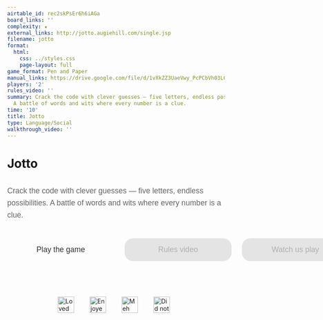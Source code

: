 ```yaml
---
airtable_id: rec2skPsEr6h6iAGa
board_links: ''
complexity: ★
external_links: http://jotto.augiehill.com/single.jsp
filename: jotto
format:
  html:
    css: ../styles.css
    page-layout: full
game_format: Pen and Paper
manual_links: https://drive.google.com/file/d/1vXkZZ3UaeVwy_PcPCbVh03L6epdJ-ICJ/view?usp=sharing
players: '2'
rules_video: ''
summary: Crack the code with clever guesses — five letters, endless possibilities.
  A battle of words and wits where every number is a clue.
time: '10'
title: Jotto
type: Language/Social
walkthrough_video: ''
---
```


# Jotto

:::{.game-info-box}
:::{.game-stats}
```{=html}
<span class="tooltip-gamestats" data-tooltip="10 minutes"><i class="fas fa-clock"></i></span>
<span class="tooltip-gamestats" data-tooltip="2 players"><i class="fas fa-users"></i></span>
<span class="tooltip-gamestats" data-tooltip="Pen and Paper required"><i class="fas fa-clone"></i></span>
<span class="tooltip-gamestats" data-tooltip="★"><i class="fas fa-star"></i></span>
```
:::
:::

:::{.game-summary}
Crack the code with clever guesses — five letters, endless possibilities. A battle of words and wits where every number is a clue.
:::

:::{.game-actions}
```{=html}
<a href="http://jotto.augiehill.com/single.jsp" class="btn coloured-button"><i class="fa fa-gamepad"></i> Play the game</a>
<a href="#" class="btn disabled-button"><i class="fa fa-video"></i> Rules video</a>
<a href="#" class="btn disabled-button"><i class="fa fa-video"></i> Watch us play</a>
<a href="https://drive.google.com/file/d/1vXkZZ3UaeVwy_PcPCbVh03L6epdJ-ICJ/view?usp=sharing" class="btn coloured-button"><i class="fa fa-book"></i> Read the manual</a>
```
:::

```{=html}
<div class="reaction-container">
	<div class="emoji" data-reaction="emoji-happy" data-tooltip="Loved it!">
		<img data-icon="happy" alt="Loved it" />
	</div>
	<div class="emoji" data-reaction="emoji-smile" data-tooltip="Enjoyed it">
		<img data-icon="smile" alt="Enjoyed it" />
	</div>
	<div class="emoji" data-reaction="emoji-meh" data-tooltip="Meh">
		<img data-icon="meh" alt="Meh" />
	</div>
	<div class="emoji" data-reaction="emoji-yucks" data-tooltip="Did not enjoy">
		<img data-icon="yucks" alt="Did not enjoy" />
	</div>
</div>

<style>
	.reaction-container {
		display: flex;
		justify-content: center;
		gap: 14px;
		padding: 16px;
		margin-top: 60px;
		max-width: 600px;
		margin-left: auto;
		margin-right: auto;
	}

	.emoji {
		position: relative;
		cursor: pointer;
		display: flex;
		align-items: center;
		justify-content: center;
		width: 60px;
		height: 60px;
	}

	.emoji img {
		width: 80%;
		height: 80%;
		pointer-events: none;
	}

	/* Tooltip */
	.emoji::after {
		content: attr(data-tooltip);
		position: absolute;
		bottom: 110%;
		left: 50%;
		transform: translateX(-50%);
		background: #333;
		color: #fff;
		padding: 4px 8px;
		border-radius: 4px;
		font-size: 0.75rem;
		white-space: nowrap;
		opacity: 0;
		pointer-events: none;
		transition: opacity 0.2s ease;
		z-index: 10;
	}

	.emoji:hover::after {
		opacity: 1;
	}

	.emoji:hover {
		transform: scale(1.1);
	}
	/* Clicked animation */
	.clicked {
		animation: pop 0.3s ease;
	}

	/* Active reaction = blue glow */
	.active-reaction {
		filter: drop-shadow(0 0 4px #00aaff);
	}
	@keyframes pop {
		0% {
			transform: scale(1);
		}
		50% {
			transform: scale(1.3);
		}
		100% {
			transform: scale(1);
		}
	}

	/* Action buttons */
	.game-actions {
		display: flex;
		justify-content: flex-start;
		margin: 2.5rem 0;
		gap: 1.5rem;
		align-items: center;
		width: 100%;
	}

	.btn {
		padding: 1rem 1.5rem;
		border-radius: 20px;
		text-decoration: none;
		font-weight: 200;
		transition: all 0.3s ease;
		display: inline-block;
		text-align: center;
		min-width: 200px;
		font-family: "Omnes", sans-serif;
		font-size: 1.1rem;
		cursor: pointer;
		color: #333;
	}

	/* Hide empty buttons */
	.game-actions:empty {
		display: none;
	}

	.disabled-button {
		pointer-events: none; /* Prevent clicks */
		opacity: 0.5; /* Make it look disabled */
		background-color: #ccc; /* Grey background */
		color: #666; /* Darker text */
	}

	p {
		margin: 2rem 0;
		font-size: 1.1rem;
		line-height: 1.6;
		color: #666;
		font-family: "Omnes", sans-serif;
	}
</style>

<script>
	document.addEventListener("DOMContentLoaded", function () {
		// === 1. Background and emoji image path setup ===
		const emojiFolderMap = {
			"Strategy": "strategy-emojis",
			"Mathematics/Probability": "math-emojis",
			"Language/Social": "social-emojis",
			"Science/Deduction": "science-emojis",
		};

		const type = "{{< meta type >}}";
		const emojiFolder = emojiFolderMap[type];

		// Set background image
		const bgMap = {
			"Strategy": "/static/backgrounds/strategy_home_bg.svg",
			"Mathematics/Probability": "/static/backgrounds/math_home_bg.svg",
			"Language/Social": "/static/backgrounds/social_home_bg.svg",
			"Science/Deduction": "/static/backgrounds/science_home_bg.svg",
		};

		const bg = bgMap[type];
		if (bg) {
			document.body.style.background = `
				linear-gradient(rgb(255, 251, 227, 0.3), rgb(255, 251, 227, 0.3)),
				url(${bg})
			`;
			document.body.style.backgroundRepeat = "no-repeat";
			document.body.style.backgroundSize = "cover";
			document.body.style.backgroundAttachment = "scroll";
			document.body.style.backgroundPosition = "center top";
		}

		// Set emoji image sources dynamically
		if (emojiFolder) {
			const emojiImages = document.querySelectorAll("[data-icon]");
			emojiImages.forEach((img) => {
				const icon = img.dataset.icon;
				img.src = `/static/images/${emojiFolder}/${emojiFolder.replace(
					"-emojis",
					""
				)}-${icon}.svg`;
			});
		}

		// === 2. Reaction click logic with cookies ===
		const emojis = document.querySelectorAll("[data-reaction]");
		const gameId = window.location.pathname;
		const cookieKey = `reaction-${gameId}`;

		function setCookie(name, value, days) {
			const d = new Date();
			d.setTime(d.getTime() + days * 24 * 60 * 60 * 1000);
			document.cookie = `${name}=${value};expires=${d.toUTCString()};path=/`;
		}

		function getCookie(name) {
			const cookies = document.cookie.split("; ");
			for (const cookie of cookies) {
				const [key, value] = cookie.split("=");
				if (key === name) return value;
			}
			return null;
		}

		function deleteCookie(name) {
			document.cookie = `${name}=; expires=Thu, 01 Jan 1970 00:00:00 UTC; path=/;`;
		}

		function getReactions() {
			const cookieValue = getCookie(cookieKey);
			if (!cookieValue) return [];
			return cookieValue.split(",");
		}

		function saveReactions(reactions) {
			if (reactions.length === 0) {
				deleteCookie(cookieKey);
			} else {
				setCookie(cookieKey, reactions.join(","), 365);
			}
		}

		let selectedReactions = getReactions();
		selectedReactions.forEach((reaction) => {
			const emoji = document.querySelector(
				`[data-reaction="${reaction}"]`
			);
			if (emoji) {
				emoji.classList.add("active-reaction");
			}
		});

		emojis.forEach((emoji) => {
			emoji.addEventListener("click", () => {
				const clickedReaction = emoji.dataset.reaction;
				const index = selectedReactions.indexOf(clickedReaction);

				if (index > -1) {
					// Deselect
					selectedReactions.splice(index, 1);
					emoji.classList.remove("active-reaction");
				} else {
					// Select
					selectedReactions.push(clickedReaction);
					emoji.classList.add("active-reaction");
				}

				saveReactions(selectedReactions);

				// Animate
				emoji.classList.add("clicked");
				setTimeout(() => emoji.classList.remove("clicked"), 400);

				// TODO: Send to backend if needed
			});
		});
	});
</script>

<script>
	// This script changes the button colors based on the game type
	document.addEventListener("DOMContentLoaded", function () {
		// Define base and hover colors for each game type
		const typeStyles = {
			"Mathematics/Probability": { base: "#ffecdb", hover: "#d97436" },
			"Language/Social": { base: "#dcf3fa", hover: "#6cc9e1" },
			"Strategy": { base: "#fffcd4", hover: "#e6dc33" },
			"Science/Deduction": { base: "#e4f6dd", hover: "#9ec03c" },
		};

		const gameType = "{{< meta type >}}";
		const styles = typeStyles[gameType];

		if (styles) {
			const buttons = document.querySelectorAll(".coloured-button");
			buttons.forEach((button) => {
				button.style.backgroundColor = styles.base;
				button.style.border = "none";
				button.style.color = "black";
				button.style.transition = "background-color 0.3s ease";

				// Add hover effect using JavaScript event listeners
				button.addEventListener("mouseenter", () => {
					button.style.backgroundColor = styles.hover;
				});
				button.addEventListener("mouseleave", () => {
					button.style.backgroundColor = styles.base;
				});
			});
		}
	});
</script>

<script>
	document.addEventListener("DOMContentLoaded", function () {
		const emojiFolderMap = {
			"Strategy": "strategy-emojis",
			"Mathematics/Probability": "math-emojis",
			"Language/Social": "social-emojis",
			"Science/Deduction": "science-emojis",
		};

		const type = "{{< meta type >}}";
		const emojiFolder = emojiFolderMap[type];

		if (emojiFolder) {
			const emojiImages = document.querySelectorAll(".emoji img");
			emojiImages.forEach((img) => {
				const icon = img.dataset.icon;
				img.src = `../static/images/${emojiFolder}/${emojiFolder.replace(
					"-emojis",
					""
				)}-${icon}.svg`;
			});
		}
	});
</script>
```

